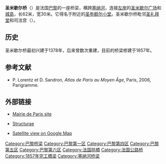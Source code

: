 {{Infobox Bridge
|bridge_name=圣米歇尔桥
|image=Pont paris iledelacité a saintmichel.jpg
|caption=圣米歇尔桥，背景是[[巴黎圣母院|巴黎圣母院]]
|locale=法国巴黎
|coordinates={{coord|48|51|15|N|02|20|41|E|display=inline,title}}
|crosses=[[塞纳河|塞纳河]]
|carries=[[圣但尼路|圣但尼路]]
|length=62米
|width=30米
|height=
|open=1857年
|design=[[拱桥|拱桥]]
|designer=
| downstream = [[新橋_(巴黎)|新橋]]
| upstream = [[小桥_(巴黎)|小桥]]
}}

'''圣米歇尔桥'''（{{lang-fr|Pont Saint-Michel}}）是法国[[巴黎|巴黎]]的一座桥梁，横跨[[塞纳河|塞纳河]]，连接[[左岸|左岸]]的[[圣米歇尔广场|圣米歇尔广场]]和[[城島|城島]]，长62米，宽30米。它得名于附近的[[圣弥额尔小堂|圣弥额尔小堂]]。圣米歇尔桥毗邻[[圣礼拜堂|圣礼拜堂]]和司法宫（{{lang|fr|Palais de Justice}}）。

==历史==
圣米歇尔桥最初兴建于1378年，后来曾数次重建，目前的桥梁修建于1857年。

==参考文献==
* {{fr icon}} P. Lorentz et D. Sandron, ''Atlas de Paris au Moyen Âge'', Paris, 2006, Parigramme.
{{reflist}}

== 外部链接 ==
* {{fr icon}} [https://web.archive.org/web/20081003112833/http://www.paris.fr/portail/deplacements/Portal.lut?page_id=227 Mairie de Paris site]
* {{fr icon}} [http://www.structurae.info/fr/structures/data/s0000219/index.cfm Structurae]
* [http://maps.google.com/maps?ll=48.854120,2.344487&spn=0.003977,0.009112&t=k&hl=fr Satellite view on Google Map]

[[Category:巴黎桥梁|Category:巴黎桥梁]]
[[Category:巴黎第一区|Category:巴黎第一区]]
[[Category:巴黎第四区|Category:巴黎第四区]]
[[Category:巴黎第五区|Category:巴黎第五区]]
[[Category:巴黎第六区|Category:巴黎第六区]]
[[Category:法国拱橋|Category:法国拱橋]]
[[Category:法国公路桥|Category:法国公路桥]]
[[Category:1857年完工橋梁|Category:1857年完工橋梁]]
[[Category:塞纳河桥梁|Category:塞纳河桥梁]]